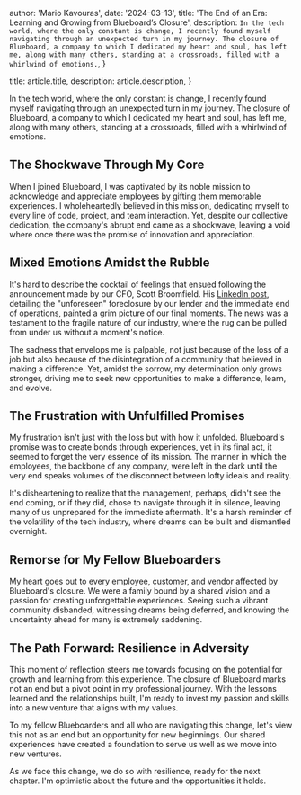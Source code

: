 
  author: 'Mario Kavouras',
  date: '2024-03-13',
  title: 'The End of an Era: Learning and Growing from Blueboard’s Closure',
  description:
    `In the tech world, where the only constant is change, I recently found myself navigating through an unexpected turn in my journey. The closure of Blueboard, a company to which I dedicated my heart and soul, has left me, along with many others, standing at a crossroads, filled with a whirlwind of emotions.`,
}

  title: article.title,
  description: article.description,
}


In the tech world, where the only constant is change, I recently found myself navigating through an unexpected turn in my journey. The closure of Blueboard, a company to which I dedicated my heart and soul, has left me, along with many others, standing at a crossroads, filled with a whirlwind of emotions.

## The Shockwave Through My Core

When I joined Blueboard, I was captivated by its noble mission to acknowledge and appreciate employees by gifting them memorable experiences. I wholeheartedly believed in this mission, dedicating myself to every line of code, project, and team interaction. Yet, despite our collective dedication, the company's abrupt end came as a shockwave, leaving a void where once there was the promise of innovation and appreciation.

## Mixed Emotions Amidst the Rubble

It's hard to describe the cocktail of feelings that ensued following the announcement made by our CFO, Scott Broomfield. His [LinkedIn post](https://www.linkedin.com/posts/scottbroomfield_to-our-blueboard-customers-im-very-sad-activity-7173533065934303232-4cmt), detailing the "unforeseen" foreclosure by our lender and the immediate end of operations, painted a grim picture of our final moments. The news was a testament to the fragile nature of our industry, where the rug can be pulled from under us without a moment's notice.

The sadness that envelops me is palpable, not just because of the loss of a job but also because of the disintegration of a community that believed in making a difference. Yet, amidst the sorrow, my determination only grows stronger, driving me to seek new opportunities to make a difference, learn, and evolve.

## The Frustration with Unfulfilled Promises

My frustration isn't just with the loss but with how it unfolded. Blueboard's promise was to create bonds through experiences, yet in its final act, it seemed to forget the very essence of its mission. The manner in which the employees, the backbone of any company, were left in the dark until the very end speaks volumes of the disconnect between lofty ideals and reality.

It's disheartening to realize that the management, perhaps, didn't see the end coming, or if they did, chose to navigate through it in silence, leaving many of us unprepared for the immediate aftermath. It's a harsh reminder of the volatility of the tech industry, where dreams can be built and dismantled overnight.

## Remorse for My Fellow Blueboarders

My heart goes out to every employee, customer, and vendor affected by Blueboard's closure. We were a family bound by a shared vision and a passion for creating unforgettable experiences. Seeing such a vibrant community disbanded, witnessing dreams being deferred, and knowing the uncertainty ahead for many is extremely saddening.

## The Path Forward: Resilience in Adversity

This moment of reflection steers me towards focusing on the potential for growth and learning from this experience. The closure of Blueboard marks not an end but a pivot point in my professional journey. With the lessons learned and the relationships built, I'm ready to invest my passion and skills into a new venture that aligns with my values.

To my fellow Blueboarders and all who are navigating this change, let's view this not as an end but an opportunity for new beginnings. Our shared experiences have created a foundation to serve us well as we move into new ventures.

As we face this change, we do so with resilience, ready for the next chapter. I'm optimistic about the future and the opportunities it holds.
